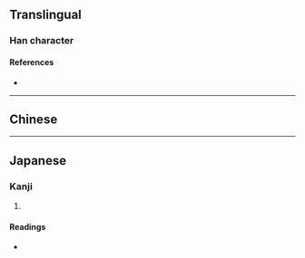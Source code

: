 {{character info}}
==Translingual==

===Han character===
{{Han char|rn=9|rad=人|as=10|sn=12|four=|canj=OHXE|ids=⿰亻叟}}

====References====
* {{Han ref|kx=0112.090|dkj=00929|hdz=10192.060|uh=5081|ud=20609}}

----

==Chinese==
{{zh-see|叟|a|[[old]] [[man]]}}

----

==Japanese==

===Kanji===
{{ja-kanji|grade=|rs=人10}}

# {{rfdef|ja|sort=人10}}

====Readings====
* {{ja-readings|on=[[そう]] (sō), [[す]] (su)|kun=[[おきな]] (okina)}}